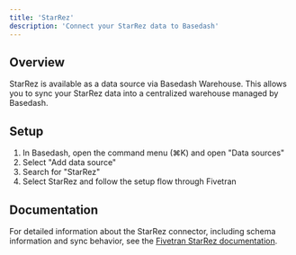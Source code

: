 ```yaml
---
title: 'StarRez'
description: 'Connect your StarRez data to Basedash'
---
```


## Overview

StarRez is available as a data source via Basedash Warehouse. This allows you to sync your StarRez data into a centralized warehouse managed by Basedash.

## Setup

1. In Basedash, open the command menu (⌘K) and open "Data sources"
2. Select "Add data source"
3. Search for "StarRez"
4. Select StarRez and follow the setup flow through Fivetran

## Documentation

For detailed information about the StarRez connector, including schema information and sync behavior, see the [Fivetran StarRez documentation](https://fivetran.com/docs/connectors/applications/starrez).

